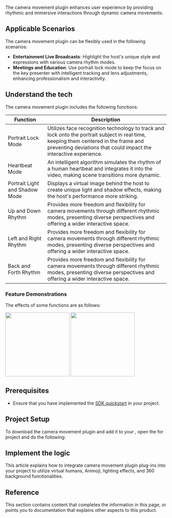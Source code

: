 

<PlatformWrapper platform="[android, ios]">

The camera movement plugin enhances user experience by providing rhythmic and immersive interactions through dynamic camera movements.

## Applicable Scenarios

The camera movement plugin can be flexibly used in the following scenarios:
- **Entertainment Live Broadcasts**: Highlight the host's unique style and expressions with various camera rhythm modes.
- **Meetings and Education**: Use portrait lock mode to keep the focus on the key presenter with intelligent tracking and lens adjustments, enhancing professionalism and interactivity.

## Understand the tech

The camera movement plugin includes the following functions:

| Function               | Description                                                                                                           |
|------------------------|-----------------------------------------------------------------------------------------------------------------------|
| Portrait Lock Mode     | Utilizes face recognition technology to track and lock onto the portrait subject in real time, keeping them centered in the frame and preventing deviations that could impact the interactive experience. |
| Heartbeat Mode         | An intelligent algorithm simulates the rhythm of a human heartbeat and integrates it into the video, making scene transitions more dynamic.                                                       |
| Portrait Light and Shadow Mode | Displays a virtual image behind the host to create unique light and shadow effects, making the host's performance more striking.                                         |
| Up and Down Rhythm     | Provides more freedom and flexibility for camera movements through different rhythmic modes, presenting diverse perspectives and offering a wider interactive space.                                        |
| Left and Right Rhythm  | Provides more freedom and flexibility for camera movements through different rhythmic modes, presenting diverse perspectives and offering a wider interactive space.                                        |
| Back and Forth Rhythm  | Provides more freedom and flexibility for camera movements through different rhythmic modes, presenting diverse perspectives and offering a wider interactive space.                                        |

### Feature Demonstrations

The effects of some functions are as follows:

<Tabs groupId="demo">
  <TabItem value="demo1" label="Portrait Light and Shadow Mode">
    <img src="https://web-cdn.agora.io/doc-cms/uploads/1706695546999-camera_portrait_6s.gif" width="200"/>
  </TabItem>
  <TabItem value="demo2" label="Portrait Lock Mode">
    <img src="https://web-cdn.agora.io/doc-cms/uploads/1706695552716-camera_lock_3s.gif" width="200"/>
  </TabItem>
</Tabs>

## Prerequisites

- Ensure that you have implemented the [SDK quickstart](../../video-calling/get-started/get-started-sdk) in your project.

## Project Setup

To download the camera movement plugin and add it to your <Vpl k="CLIENT" />, open the <Link to="../../../video-calling/get-started/get-started-sdk"><Vg k="GET_STARTED"/> for <Vg k="VIDEO"/></Link> project and do the following:

<ProjectSetup/>

## Implement the logic

This article explains how to integrate camera movement plugin plug-ins into your project to utilize virtual humans, Animoji, lighting effects, and 360 background functionalities.

<ProjectImplement/>

## Reference

This section contains content that completes the information in this page, or points you to documentation that explains other aspects to this product.

<Reference />

</PlatformWrapper>

<PlatformWrapper notAllowed="[android, ios]">
<NotSupported />
</PlatformWrapper>
